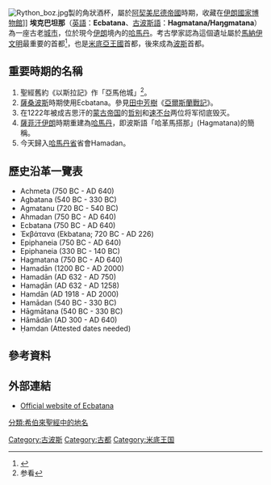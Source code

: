 [[File:Rython_boz.jpg|thumb]]製的角狀酒杯，屬於[[阿契美尼德帝國|阿契美尼德帝國]]時期，收藏在[[伊朗國家博物館|伊朗國家博物館]]]]
'''埃克巴坦那'''（[[英語|英語]]：'''Ecbatana'''、[[古波斯語|古波斯語]]：'''Hagmatana/Haŋgmatana'''）為一座古老[[城市|城市]]，位於現今[[伊朗|伊朗]]境內的[[哈馬丹|哈馬丹]]。考古學家認為這個遺址屬於[[馬納伊文明|馬納伊文明]]最重要的首都<ref>{{cite web |url=http://www.newsnet.ir/display/?ID=5329&page=50 |dead-url=yes |archive-url=https://web.archive.org/web/20071010170833/http://www.newsnet.ir/display/?ID=5329&page=50 |title=باستان شناسان در جستجوي هگمتانه واقعي در شمال غرب ايران |trans-title=考古學家在伊朗西北部尋找真正的埃克巴坦那 |archive-date=2007-10-10 |access-date=2019-02-02 |language=fa }}</ref>，也是[[米底亞王國|米底亞王國]]首都，後來成為[[波斯|波斯]]首都。

==重要時期的名稱==
#聖經舊約《以斯拉記》作「亞馬他城」<ref>参看{{cuv|以斯拉记|6|2}}</ref>。
#[[薩珊王朝|薩桑波斯]]時期使用Ecbatana。參見[[田中芳樹|田中芳樹]]《[[亞爾斯蘭戰記|亞爾斯蘭戰記]]》。
#在1222年被成吉思汗的[[蒙古帝国|蒙古帝国]]的[[哲别|哲别]]和[[速不台|速不台]]两位将军彻底毁灭。
#[[薩非王朝|薩菲汗伊朗]]時期重建為[[哈馬丹|哈馬丹]]，即波斯語「哈革馬搭那」(Hagmatana)的簡稱。
#今天歸入[[哈馬丹省|哈馬丹省]]省會Hamadan。

==歷史沿革一覽表==
*Achmeta (750 BC - AD 640)
*Agbatana (540 BC - 330 BC)
*Agmatanu (720 BC - 540 BC)
*Ahmadan (750 BC - AD 640)
*Ecbatana (750 BC - AD 640)
*Ἐκβάτανα (Ekbatana; 720 BC - AD 226)
*Epiphaneia (750 BC - AD 640)
*Epiphaneia (330 BC - 140 BC)
*Hagmatana (750 BC - AD 640)
*Hamadān (1200 BC - AD 2000)
*Hamadān (AD 632 - AD 750)
*Hamaḏān (AD 632 - AD 1258)
*Hamdān (AD 1918 - AD 2000)
*Hamādan (540 BC - 330 BC)
*Hāgmātana (540 BC - 330 BC)
*Hāmādān (AD 300 - AD 640)
*Ḥamdan (Attested dates needed)

==參考資料==
{{reflist}}

==外部連結==
* [http://www.hegmataneh.ir/ Official website of Ecbatana]{{Wayback|url=http://www.hegmataneh.ir/ |date=20080422030307 }}

{{DEFAULTSORT:Ecbatana}}
[[Category:古波斯|Category:古波斯]]
[[Category:古都|Category:古都]]
[[分類:希伯來聖經中的地名|分類:希伯來聖經中的地名]]
[[Category:米底王国|Category:米底王国]]
